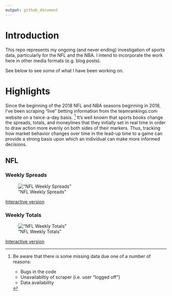 ```yaml
---
output: github_document
---
```


# Introduction

This repo represents my ongoing (and never ending) investigation of 
sports data,
particularly for the NFL and the NBA. I intend to incorporate the work here
in other media formats (e.g. blog posts).

See below to see some of what I have been working on.

# Highlights

Since the beginning of the 2018 NFL and NBA seasons beginning in 2018, I've
been scraping "live" betting information from the teamrankings.com website on a
twice-a-day basis. [^missing] It's well known that sports books change the spreads, totals,
and moneylines that they initially set in real time in order to 
draw action more evenly on both sides of their markers.
Thus, tracking how market behavior changes over time in the lead-up time to a game
can provide a strong basis upon which an individual
can make more informed decisions.

[^missing]:
Be aware that there is some missing data due one of a number of reasons:

    + Bugs in the code
    + Unavailabiltiy of scraper (i.e. user "logged off")
    + Data availability

## NFL

### Weekly Spreads

!["NFL Weekly Spreads"](figs/viz_odds_nfl_tr_spread.png)

[Interactive version](figs/viz_odds_nfl_tr_spread.html)


### Weekly Totals

!["NFL Weekly Totals"](figs/viz_odds_nfl_tr_total.png)

[Interactive version](figs/viz_odds_nfl_tr_total.html)

